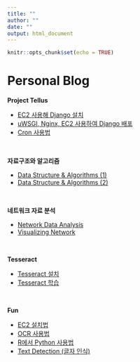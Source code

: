 ```yaml
---
title: ""
author: ""
date: ""
output: html_document
---
```


```r
knitr::opts_chunk$set(echo = TRUE)
```

# Personal Blog

**Project Tellus**  

- [EC2 사용해 Django 설치](docs/ProjectTellus/python_django.html)
- [uWSGI, Nginx, EC2 사용하여 Django 배포](docs/ProjectTellus/uwsgi_nginx.html)
- [Cron 사용법](docs/ProjectTellus/crontab_guide.html)

<br>

**자료구조와 알고리즘**

- [Data Structure & Algorithms (1)](docs/personal/datastructure_n_algorithms.html)  
- [Data Structure & Algorithms (2)](docs/personal/algorithm.html)  

<br>

**네트워크 자료 분석**

- [Network Data Analysis](docs/network/network_data_analysis.html)
- [Visualizing Network](docs/network/visualizing_network.html)

<br>

**Tesseract**

- [Tesseract 설치](docs/ocr/tesseract_install.html)  
- [Tesseract 학습](docs/tesseract/train_tesseract.html)

<br>

**Fun**

- [EC2 설치법](docs/ec2/ec2.html)  
- [OCR 사용법](docs/ocr/ocr.html)  
- [R에서 Python 사용법](docs/python_in_r/python_in_r.html)  
- [Text Detection (글자 인식)](docs/text_detection/text_detection.html)  


